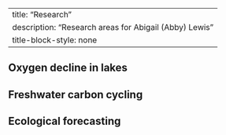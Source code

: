 
---
title: "Research"
description: "Research areas for Abigail (Abby) Lewis"
title-block-style: none
---

## Oxygen decline in lakes

## Freshwater carbon cycling

## Ecological forecasting
